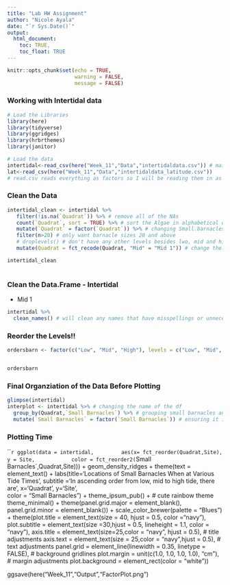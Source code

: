 ```yaml
---
title: "Lab HW Assignment"
author: "Nicole Ayala"
date: "`r Sys.Date()`"
output: 
  html_document:
    toc: TRUE,
    toc_float: TRUE
---
```


```r
knitr::opts_chunk$set(echo = TRUE, 
                      warning = FALSE,
                      message = FALSE)
```

###  Working with Intertidal data 

```r
# Load the Libraries
library(here)
library(tidyverse)
library(ggridges)
library(hrbrthemes)
library(janitor)
```
```r
# Load the data
intertidal<-read_csv(here("Week_11","Data","intertidaldata.csv")) # mainly going to use this data set
lat<-read_csv(here("Week_11","Data","intertidaldata_latitude.csv"))
# read.csv reads everything as factors so I will be reading them in as characters with read_csv and change them accordingly to factors

```

### Clean the Data
```r
intertidal_clean <- intertidal %>% 
   filter(!is.na(`Quadrat`)) %>% # remove all of the NAs
   count(`Quadrat`, sort = TRUE) %>% # sort the Algae in alphabetical order and then convert it into a factor to fix levels
   mutate(`Quadrat` = factor(`Quadrat`)) %>% # changing Small.barnacles into a factor and then changing it's name
   filter(n>20) # only want barnacle sizes 20 and above
   # droplevels() # don't have any other levels besides lwo, mid and high
   mutate(Quadrat = fct_recode(Quadrat, "Mid" = "Mid 1")) # change the name to Mid!

intertidal_clean
 
``` 
### Clean the Data.Frame - Intertidal
- Mid 1
```r
intertidal %>%
  clean_names() # will clean any names that have misspellings or unnecessary numbers such as Mid 1
```

### Reorder the Levels!!
```r
ordersbarn <- factor(c("Low", "Mid", "High"), levels = c("Low", "Mid", "High")) # reordering the levels to an order that makes sense!


ordersbarn
```
### Final Organziation of the Data Before Plotting
```r
glimpse(intertidal)
interplot <- intertidal %>% # changing the name of the df
  group_by(Quadrat,`Small Barnacles`) %>% # grouping small barnacles and the quadrat together
  mutate(`Small Barnacles` = factor(`Small Barnacles`)) # ensuring it is still a factor by converting it to one
```
### Plotting Time
```r
ggplot(data = intertidal, 
       aes(x= fct_reorder(Quadrat,Site), 
           y = Site,
           color = fct_reorder2(`Small Barnacles`,Quadrat,Site))) +
  geom_density_ridges +
  theme(text = element_text() +
  labs(title='Locations of Small Barnacles When at Various Tide Times',
       subtitle ='In ascending order from low, mid to high tide, there are',
       x='Quadrat',
       y='Site',  
       color = "Small Barnacles") + 
   theme_ipsum_pub() + # cute rainbow theme
   theme_minimal() +
   theme(panel.grid.major = element_blank(),
        panel.grid.minor = element_blank()) +
  scale_color_brewer(palette = "Blues") +
  theme(plot.title = element_text(size = 40, hjust = 0.5, color ="navy"),
        plot.subtitle = element_text(size =30,hjust = 0.5, lineheight = 1.1, color = "navy"),
        axis.title = element_text(size=25,color = "navy", hjust = 0.5), # title adjustments
        axis.text = element_text(size = 25,color = "navy",hjust = 0.5), # text adjustments
        panel.grid = element_line(linewidth = 0.35, linetype = FALSE), # background gridlines
        plot.margin = unit(c(1.0, 1.0, 1.0, 1.0), "cm"), # margin adjustments
        plot.background = element_rect(color = "white"))
  
 ggsave(here("Week_11","Output","FactorPlot.png")

